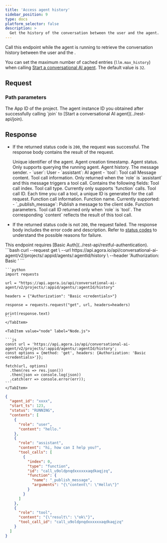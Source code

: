 ```yaml
---
title: 'Access agent history'
sidebar_position: 9
type: docs
platform_selector: false
description: >
  Get the history of the conversation between the user and the agent.
---
```




<RestAPILayout>
  <LeftColumn
    title={frontMatter.title}
    method="GET"
    endpoint="https://api.agora.io/api/conversational-ai-agent/v2/projects/{appid}/agents/{agentId}/history"
  >

Call this endpoint while the agent is running to retrieve the conversation history between the user and the <Vpd k="AGENT" />.

You can set the maximum number of cached entries (`llm.max_history`) when calling [Start a conversational AI agent](../rest-api/join). The default value is `32`.

## Request

### Path parameters

<PathParameter name="appid" type="string" required={true}>
  The App ID of the project.
</PathParameter>
<PathParameter name="agentId" type="string" required={true}>
  The agent instance ID you obtained after successfully calling `join` to [Start a conversational AI agent](../rest-api/join).
</PathParameter>

## Response

- If the returned status code is `200`, the request was successful. The response body contains the result of the request.

  <ParameterList title="OK">
    <Parameter name="agent_id" type="string">
      Unique identifier of the agent.
    </Parameter>
    
    <Parameter name="start_ts" type="integer">
      Agent creation timestamp.
    </Parameter>

    <Parameter name="status" type="string" possibleValues="RUNNING">
      Agent status. Only supports querying the running agent.
    </Parameter>

    <Parameter name="contents" type="array">
      Agent history.
      <Parameter name="role" type="string" possibleValues="user,assistant,tool">
        The message sender.
        - `user`: User
        - `assistant`: AI agent
        - `tool`: Tool call
      </Parameter>
      <Parameter name="content" type="string">
        Message content.
      </Parameter>
      <Parameter name="tool_calls" type="array">
        Tool call information. Only returned when the `role` is `assistant` and this message triggers a tool call. Contains the following fields:
        <Parameter name="index" type="integer">
          Tool call index.
        </Parameter>
        <Parameter name="type" type="string">
          Tool call type. Currently only supports `function` calls.
        </Parameter>
        <Parameter name="id" type="string">
          Tool call ID. Each time you call a tool, a unique ID is generated for the call request.
        </Parameter>
        <Parameter name="function" type="object">
          Function call information.
          <Parameter name="name" type="string">
            Function name. Currently supported:
            - `_publish_message`: Publish a message to the client side.
          </Parameter>
          <Parameter name="arguments" type="string">
            Function parameters.
          </Parameter>
        </Parameter>
      </Parameter>
      <Parameter name="tool_call_id" type="string">
        Tool call ID returned only when `role` is `tool`. The corresponding `content` reflects the result of this tool call.
      </Parameter>
    </Parameter>
  </ParameterList>

- If the returned status code is not `200`, the request failed. The response body includes the error code and description. Refer to [status codes](../rest-api/reference#response-status-codes) to understand the possible reasons for failure.
      
</LeftColumn>

<RightColumn>

<Section title="Authorization">
This endpoint requires [Basic Auth](../rest-api/restful-authentication).
</Section>

<Section title="Request example">

  <Tabs groupId="code-examples">
    <TabItem value="curl" label="curl" default>
      ```bash
      curl --request get \
        --url https://api.agora.io/api/conversational-ai-agent/v2/projects/:appid/agents/:agentId/history \
        --header 'Authorization: Basic <credentials>'
      ```
    </TabItem>
    <TabItem value="python" label="Python">

    ```python
    import requests

    url = "https://api.agora.io/api/conversational-ai-agent/v2/projects/:appid/agents/:agentId/history"

    headers = {"Authorization": "Basic <credentials>"}

    response = requests.request("get", url, headers=headers)

    print(response.text)
    ```
    </TabItem>

    <TabItem value="node" label="Node.js">

    ```js
    const url = 'https://api.agora.io/api/conversational-ai-agent/v2/projects/:appid/agents/:agentId/history';
    const options = {method: 'get', headers: {Authorization: 'Basic <credentials>'}};

    fetch(url, options)
      .then(res => res.json())
      .then(json => console.log(json))
      .catch(err => console.error(err));
    ```
    </TabItem>
  </Tabs>
</Section>

<Section title="Response example">

  ```json
  {
    "agent_id": "xxxx",
    "start_ts": 123,
    "status": "RUNNING",
    "contents": [
      {
        "role": "user",
        "content": "hello."
      },
      {
        "role": "assistant",
        "content": "hi, how can I help you?",
        "tool_calls": [
          {
            "index": 0,
            "type": "function",
            "id": "call_u9oldpnqdxxxxxxaqdkaqjzq",
            "function": {
              "name": "_publish_message",
              "arguments": "{\"content\": \"Hello\"}"
            }
          }
        ]
      },
      {
        "role": "tool",
        "content": "{\"result\": \"ok\"}",
        "tool_call_id": "call_u9oldpnqdxxxxxxaqdkaqjzq"
      }
    ]
  }
  ```

</Section>
</RightColumn>
</RestAPILayout>